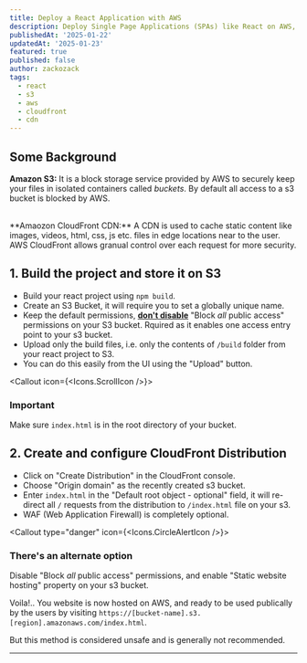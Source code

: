 ```yaml
---
title: Deploy a React Application with AWS
description: Deploy Single Page Applications (SPAs) like React on AWS, utilize a private S3 bucket for storage and serve the content globally through the CloudFront CDN.
publishedAt: '2025-01-22'
updatedAt: '2025-01-23'
featured: true
published: false
author: zackozack
tags:
  - react
  - s3
  - aws
  - cloudfront
  - cdn
---
```


## Some Background

**Amazon S3:** It is a block storage service provided by AWS to securely keep your files in isolated containers called _buckets_. By default all access to a s3 bucket is blocked by AWS.

<br />
**Amaozon CloudFront CDN:** A CDN is used to cache static content like images, videos, html, css, js
etc. files in edge locations near to the user. AWS CloudFront allows granual control over each
request for more security.

## 1. Build the project and store it on S3

- Build your react project using `npm build`.
- Create an S3 Bucket, it will require you to set a globally unique name.
- Keep the default permissions, <u>**don't disable**</u> "Block _all_ public access" permissions on your S3 bucket. Rquired as it enables one access entry point to your s3 bucket.
- Upload only the build files, i.e. only the contents of `/build` folder from your react project to S3.
- You can do this easily from the UI using the "Upload" button.

<Callout icon={<Icons.ScrollIcon />}>

### Important

Make sure `index.html` is in the root directory of your bucket.

</Callout>

## 2. Create and configure CloudFront Distribution

- Click on "Create Distribution" in the CloudFront console.
- Choose "Origin domain" as the recently created s3 bucket.
- Enter `index.html` in the "Default root object - optional" field, it will re-direct all `/` requests from the distribution to `/index.html` file on your s3.
- WAF (Web Application Firewall) is completely optional.

<Callout type="danger" icon={<Icons.CircleAlertIcon />}>
### There's an alternate option

Disable "Block _all_ public access" permissions, and enable "Static website hosting" property on your s3 bucket.

Voila!.. You website is now hosted on AWS, and ready to be used publically by the users by visiting `https://[bucket-name].s3.[region].amazonaws.com/index.html`.

But this method is considered unsafe and is generally not recommended.

</Callout>
<hr />
